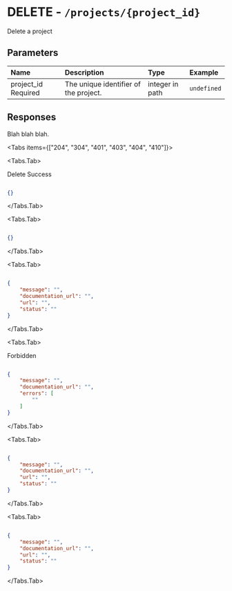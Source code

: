 
# DELETE - `/projects/{project_id}`

Delete a project

## Parameters

| Name | Description | Type | Example |
| :---- | :---- | :---- | :---- |
| project_id <span class="bg-blue-100 text-blue-800 text-xs font-medium me-2 px-2.5 py-0.5 rounded dark:bg-blue-900 dark:text-blue-300">Required</span> | The unique identifier of the project. | integer in path | `undefined` |

## Responses

Blah blah blah.

<Tabs items={["204", "304", "401", "403", "404", "410"]}>

<Tabs.Tab>

Delete Success

```json

{}

```

</Tabs.Tab>

<Tabs.Tab>



```json

{}

```

</Tabs.Tab>

<Tabs.Tab>



```json

{
    "message": "",
    "documentation_url": "",
    "url": "",
    "status": ""
}

```

</Tabs.Tab>

<Tabs.Tab>

Forbidden

```json

{
    "message": "",
    "documentation_url": "",
    "errors": [
        ""
    ]
}

```

</Tabs.Tab>

<Tabs.Tab>



```json

{
    "message": "",
    "documentation_url": "",
    "url": "",
    "status": ""
}

```

</Tabs.Tab>

<Tabs.Tab>



```json

{
    "message": "",
    "documentation_url": "",
    "url": "",
    "status": ""
}

```

</Tabs.Tab>

</Tabs>